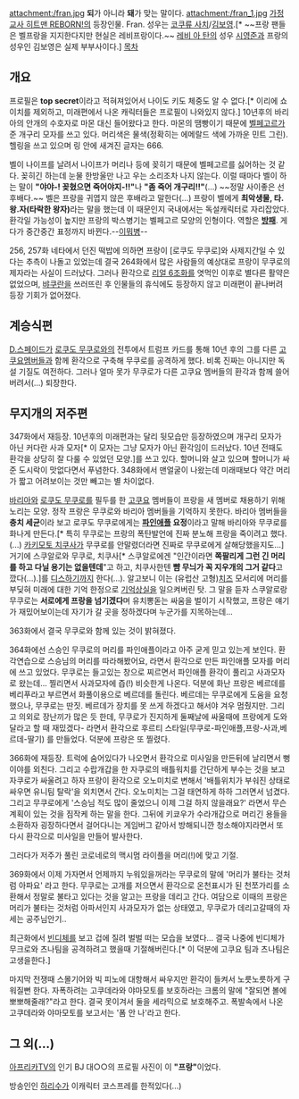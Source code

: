 attachment:/fran.jpg
'''되'''가 아니라 '''돼'''가 맞는 말이다.
attachment:/fran_1.jpg
[[가정교사 히트맨 REBORN!]]의 등장인물. Fran. 성우는 [[코쿠류 사치]]/[[김보영]].[* ~~프랑 팬들은 벨프랑을 지지한다지만 현실은 레비프랑이다.~~ [[레비 아 탄]]의 성우 [[시영준]]과 프랑의 성우인 김보영은 실제 부부사이다.]
[[목차]]

== 개요 ==
프로필은 '''top secret'''이라고 적혀져있어서 나이도 키도 체중도 알 수 없다.[* 이리에 쇼이치를 제외하고, 미래편에서 나온 캐릭터들은 프로필이 나와있지 않다.] 10년후의 바리아의 안개의 수호자로 마몬 대신 들어왔다고 한다. 마몬의 땜빵이기 때문에 [[벨페고르]]가 준 개구리 모자를 쓰고 있다. 머리색은 물색(정확히는 에메랄드 색에 가까운 민트 그린). 헬링을 쓰고 있으며 링 안에 새겨진 글자는 666.

벨이 나이프를 날려서 나이프가 머리나 등에 꽂히기 때문에 벨페고르를 싫어하는 것 같다. 꽂히긴 하는데 눈물 한방울만 나고 우는 소리조차 나지 않는다. 이럴 때마다 벨이 하는 말이 '''"야야-! 꽂혔으면 죽어야지-!!"'''나 '''"좀 죽어 개구리!!"'''(…) ~~정말 사이좋은 선후배다.~~     벨은 프랑을 귀엽지 않은 후배라고 말한다(...) 프랑이 벨에게 '''최악생물, 타.왕.자(타락한 왕자)'''라는 말을 했는데 이 때문인지 국내에서는 독설캐릭터로 자리잡았다. 환각일 가능성이 높지만 프랑의 박스병기는 벨페고르 모양의 인형이다. 역할은 '''[[방패]]'''. 게다가 중간중간 표정까지 바뀐다.--[[이뭐병]]--

256, 257화 네타에서 던진 떡밥에 의하면 프랑이 [로쿠도 무쿠로]와 사제지간일 수 있다는 추측이 나돌고 있었는데 결국 264화에서 많은 사람들의 예상대로 프랑이 무쿠로의 제자라는 사실이 드러났다. 그러나 환각으로 [[리얼 6조화]]를 엿먹인 이후로 별다른 활약은 없었으며, [[뱌쿠란]]을 쓰러뜨린 후 인물들의 휴식에도 등장하지 않고 미래편이 끝나버려 등장 기회가 없어졌다.

== 계승식편 ==
[[D.스페이드]]가 [[로쿠도 무쿠로]]와의 전투에서 트럼프 카드를 통해 10년 후의 그를 다른 [[고쿠요]]멤버들과 함께 환각으로 구축해 무쿠로를 공격하게 했다. 비록 진짜는 아니지만 독설 기질도 여전하다. 그러나 얼마 못가 무쿠로가 다른 고쿠요 멤버들의 환각과 함께 쓸어버려서(...) 퇴장한다.


== 무지개의 저주편 ==
347화에서 재등장. 10년후의 미래편과는 달리 뒷모습만 등장하였으며 개구리 모자가 아닌 커다란 사과 모자[* 이 모자는 그냥 모자가 아닌 환각임이 드러났다. 10년 전때도 환각을 상당히 잘 다룰 수 있었던 모양.]를 쓰고 있다. 할머니와 살고 있으며 할머니가 싸준 도시락이 맛없다면서 푸념한다. 348화에서 맨얼굴이 나왔는데 미래때보다 약간 머리가 짧고 어려보이는 것만 빼고는 별 차이없다.

[[바리아]]와 [[로쿠도 무쿠로]]를 필두를 한 [[고쿠요]] 멤버들이 프랑을 새 멤버로 채용하기 위해 노리는 모양. 정작 프랑은 무쿠로와 바리아 멤버들을 기억하지 못한다. 바리아 멤버들을 '''충치 세균'''이라 보고 로쿠도 무쿠로에게는 '''[[파인애플]] 요정'''이라고 말해 바리아와 무쿠로를 화나게 만든다.[* 특히 무쿠로는 프랑의 폭탄발언에 진짜 분노해 프랑을 죽이려고 했다.(...) [[카키모토 치쿠사]]가 무쿠로를 안말렸더라면 진짜로 무쿠로에게 살해당했을지도...] 거기에 스쿠알로와 무쿠로, 치쿠사[* 스쿠알로에겐 "인간이라면 '''쪽팔리게 그런 긴 머리를 하고 다닐 용기는 없을텐데'''"고 하고, 치쿠사한텐 '''뺨 무늬가 꼭 지우개의 그거 같다'''고 깠다(...).]를 [[디스]]하기까지 한다(...).
알고보니 이는 (유럽산 고형)[[치즈]] 모서리에 머리를 부딪혀 미래에 대한 기억 한정으로 [[기억상실]]을 일으켜버린 탓. 그 말을 듣자 스쿠알로랑 무쿠로는 '''서로에게 프랑을 넘기겠다'''며 유치뽕돋는 싸움을 벌이기 시작했고, 프랑은 얘기가 재밌어보이는데 자기가 갈 곳을 정하겠다며 누군가를 지목하는데...

363화에서 결국 무쿠로와 함께 있는 것이 밝혀졌다.

364화에선 스승인 무쿠로의 머리를 파인애플이라고 아주 굳게 믿고 있는게 보인다. 환각연습으로 스승님의 머리를 따라해봤어요, 라면서 환각으로 만든 파인애플 모자를 머리에 쓰고 있었다. 무쿠로는 들고있는 창으로 찌르면서 파인애플 환각이 풀리고 사과모자로 왔는데... 찔리면서 사과모자에 즙(!) 비슷한게 나온다.
덕분에 화난 프랑은 베르데를 베리푸라고 부르면서 화풀이용으로 베르데를 돌린다. 베르데는 무쿠로에게 도움을 요청했으나, 무쿠로는 딴짓. 베르데가 장치를 못 쓰게 하겠다고 해서야 겨우 멈췄지만. 그리고 의외로 장난끼가 많은 듯 한데, 무쿠로가 진지하게 둘째날에 싸울때에 프랑에게 도와달라고 할 때 재밌겠다- 라면서 환각으로 후르티 스타일(무쿠로-파인애플,프랑-사과,베르데-딸기) 를 만들었다. 덕분에 프랑은 또 찔렸다.

366화에 재등장. 트럭에 숨어있다가 나오면서 환각으로 미사일을 만든뒤에 날리면서 뻥이야를 외친다. 그리고 수랍개갑을 한 자쿠로의 배틀워치를 간단하게 부수는 것을 보고 자쿠로가 싸울려고 하자 프랑이 환각으로 오노미치로 변해서 '배틀위치가 부숴진 상태로 싸우면 유니팀 탈락'을 외치면서 간다. 오노미치는 그걸 태연하게 하하 그러면서 넘겼다. 그리고 무쿠로에게 '스승님 적도 많이 줄었으니 이제 그걸 하지 않을래요?' 라면서 무슨 계획이 있는 것을 짐작케 하는 말을 한다. 
그뒤에 키쿄우가 수라개갑으로 머리긴 용들을 소환하자 굉장하다면서 걸어다니는 게임버그 같아서 방해되니깐 청소해야지라면서 또 다시 환각으로 미사일을 만들어 발사한다.

그러다가 저주가 풀린 코로네로의 맥시멈 라이플을 머리(!)에 맞고 기절.

369화에서 이제 가자면서 언제까지 누워있을꺼라는 무쿠로의 말에 '머리가 불타는 것처럼 아파요' 라고 한다. 무쿠로는 고개를 저으면서 환각으로 온천표시가 된 천쪼가리를 소환해서 정말로 불타고 있다는 것을 알고는 프랑을 데리고 간다. 여담으로 이때의 프랑은 머리가 불타는 것처럼 아파서인지 사과모자가 없는 상태였고, 무쿠로가 데리고갈때의 자세는 공주님안기..

최근화에서 [[빈디체]]를 보고 겁에 질려 벌벌 떠는 모습을 보였다...
결국 나중에 빈디체가 무크로와 츠나팀을 공격하려고 했을때 기절해버린다.[* 이 덕분에 고쿠요 팀과 츠나팀은 고생을한다.]

마지막 전쟁때 스몰기어와 빅 피노에 대항해서 싸우지만 환각이 들켜서 노릇노릇하게 구워질뻔 한다. 자폭하려는 고쿠데라와 야마모토를 보호하라는 크롬의 말에 "잘되면 볼에 뽀뽀해줄래?"라고 한다. 결국 못이겨서 둘을 세라믹으로 보호해주고. 폭발속에서 나온 고쿠데라와 야마모토를 보고서는 '폼 안 나'라고 한다.

== 그 외(...) ==
[[아프리카TV]]의 인기 BJ 대○○의 프로필 사진이 이 '''"프랑"'''이었다.

방송인인 [[하리수]]가 이캐릭터 코스프레를 한적있다(...)
